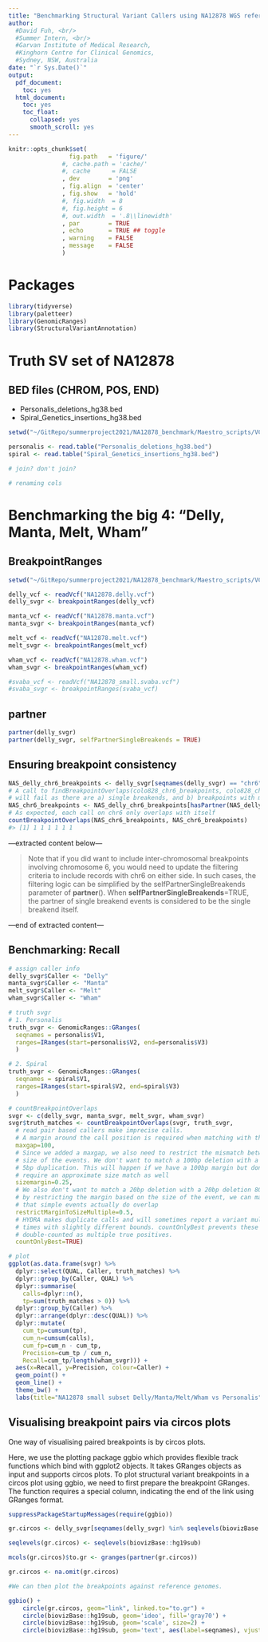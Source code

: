 ```yaml
---
title: "Benchmarking Structural Variant Callers using NA12878 WGS reference"
author: 
  #David Fuh, <br/>
  #Summer Intern, <br/>
  #Garvan Institute of Medical Research, 
  #Kinghorn Centre for Clinical Genomics, 
  #Sydney, NSW, Australia
date: "`r Sys.Date()`"
output:
  pdf_document:
    toc: yes
  html_document:
    toc: yes
    toc_float:
      collapsed: yes
      smooth_scroll: yes
---
```

```r
knitr::opts_chunk$set(
                 fig.path   = 'figure/'
               #, cache.path = 'cache/'
               #, cache      = FALSE
               , dev        = 'png'
               , fig.align  = 'center'
               , fig.show   = 'hold'
               #, fig.width  = 8
               #, fig.height = 6
               #, out.width  = '.8\\linewidth'
               , par        = TRUE
               , echo       = TRUE ## toggle
               , warning    = FALSE
               , message    = FALSE
               )
```


# Packages
```r
library(tidyverse)
library(paletteer)
library(GenomicRanges)
library(StructuralVariantAnnotation)
```

# Truth SV set of NA12878

## BED files (CHROM, POS, END)

- Personalis_deletions_hg38.bed
- Spiral_Genetics_insertions_hg38.bed

```r
setwd("~/GitRepo/summerproject2021/NA12878_benchmark/Maestro_scripts/VCF")

personalis <- read.table("Personalis_deletions_hg38.bed")
spiral <- read.table("Spiral_Genetics_insertions_hg38.bed")
```

```r
# join? don't join?

```

```r
# renaming cols

```



# Benchmarking the big 4: "Delly, Manta, Melt, Wham"

## BreakpointRanges
```r
setwd("~/GitRepo/summerproject2021/NA12878_benchmark/Maestro_scripts/VCF")

delly_vcf <- readVcf("NA12878.delly.vcf")
delly_svgr <- breakpointRanges(delly_vcf)

manta_vcf <- readVcf("NA12878.manta.vcf")
manta_svgr <- breakpointRanges(manta_vcf)

melt_vcf <- readVcf("NA12878.melt.vcf")
melt_svgr <- breakpointRanges(melt_vcf)

wham_vcf <- readVcf("NA12878.wham.vcf")
wham_svgr <- breakpointRanges(wham_vcf)

#svaba_vcf <- readVcf("NA12878_small.svaba.vcf")
#svaba_svgr <- breakpointRanges(svaba_vcf)
```

## partner
```r
partner(delly_svgr)
partner(delly_svgr, selfPartnerSingleBreakends = TRUE)
```

## Ensuring breakpoint consistency
```r
NAS_delly_chr6_breakpoints <- delly_svgr[seqnames(delly_svgr) == "chr6"]
# A call to findBreakpointOverlaps(colo828_chr6_breakpoints, colo828_chr6_breakpoints)
# will fail as there are a) single breakends, and b) breakpoints with missing partners
NAS_chr6_breakpoints <- NAS_delly_chr6_breakpoints[hasPartner(NAS_delly_chr6_breakpoints)]
# As expected, each call on chr6 only overlaps with itself
countBreakpointOverlaps(NAS_chr6_breakpoints, NAS_chr6_breakpoints)
#> [1] 1 1 1 1 1 1
```

---extracted content below---

> Note that if you did want to include inter-chromosomal breakpoints involving chromosome 6, you would need to update the filtering criteria to include records with chr6 on either side. In such cases, the filtering logic can be simplified by the selfPartnerSingleBreakends parameter of **partner**(). When **selfPartnerSingleBreakends**=TRUE, the partner of single breakend events is considered to be the single breakend itself.

---end of extracted content---


## Benchmarking: Recall
```r
# assign caller info
delly_svgr$Caller <- "Delly"
manta_svgr$Caller <- "Manta"
melt_svgr$Caller <- "Melt"
wham_svgr$Caller <- "Wham"
```

```r
# truth svgr
# 1. Personalis
truth_svgr <- GenomicRanges::GRanges(
  seqnames = personalis$V1, 
  ranges=IRanges(start=personalis$V2, end=personalis$V3)
  )
```

```r
# 2. Spiral
truth_svgr <- GenomicRanges::GRanges(
  seqnames = spiral$V1, 
  ranges=IRanges(start=spiral$V2, end=spiral$V3)
  )
```


```r
# countBreakpointOverlaps
svgr <- c(delly_svgr, manta_svgr, melt_svgr, wham_svgr)
svgr$truth_matches <- countBreakpointOverlaps(svgr, truth_svgr,
  # read pair based callers make imprecise calls.
  # A margin around the call position is required when matching with the truth set
  maxgap=100,
  # Since we added a maxgap, we also need to restrict the mismatch between the
  # size of the events. We don't want to match a 100bp deletion with a
  # 5bp duplication. This will happen if we have a 100bp margin but don't also
  # require an approximate size match as well
  sizemargin=0.25,
  # We also don't want to match a 20bp deletion with a 20bp deletion 80bp away
  # by restricting the margin based on the size of the event, we can make sure
  # that simple events actually do overlap
  restrictMarginToSizeMultiple=0.5,
  # HYDRA makes duplicate calls and will sometimes report a variant multiple
  # times with slightly different bounds. countOnlyBest prevents these being
  # double-counted as multiple true positives.
  countOnlyBest=TRUE)
```

```r
# plot
ggplot(as.data.frame(svgr) %>%
  dplyr::select(QUAL, Caller, truth_matches) %>%
  dplyr::group_by(Caller, QUAL) %>%
  dplyr::summarise(
    calls=dplyr::n(),
    tp=sum(truth_matches > 0)) %>%
  dplyr::group_by(Caller) %>%
  dplyr::arrange(dplyr::desc(QUAL)) %>%
  dplyr::mutate(
    cum_tp=cumsum(tp),
    cum_n=cumsum(calls),
    cum_fp=cum_n - cum_tp,
    Precision=cum_tp / cum_n,
    Recall=cum_tp/length(wham_svgr))) +
  aes(x=Recall, y=Precision, colour=Caller) +
  geom_point() +
  geom_line() +
  theme_bw() +
  labs(title="NA12878 small subset Delly/Manta/Melt/Wham vs Personalis")
```

## Visualising breakpoint pairs via circos plots

One way of visualising paired breakpoints is by circos plots.

Here, we use the plotting package ggbio which provides flexible track functions which bind with ggplot2 objects. It takes GRanges objects as input and supports circos plots. To plot structural variant breakpoints in a circos plot using ggbio, we need to first prepare the breakpoint GRanges. The function requires a special column, indicating the end of the link using GRanges format.

```r
suppressPackageStartupMessages(require(ggbio))

gr.circos <- delly_svgr[seqnames(delly_svgr) %in% seqlevels(biovizBase::hg19sub)]

seqlevels(gr.circos) <- seqlevels(biovizBase::hg19sub)

mcols(gr.circos)$to.gr <- granges(partner(gr.circos))

gr.circos <- na.omit(gr.circos)

#We can then plot the breakpoints against reference genomes.

ggbio() +
    circle(gr.circos, geom="link", linked.to="to.gr") +
    circle(biovizBase::hg19sub, geom='ideo', fill='gray70') +
    circle(biovizBase::hg19sub, geom='scale', size=2) +
    circle(biovizBase::hg19sub, geom='text', aes(label=seqnames), vjust=0, size=3)
```